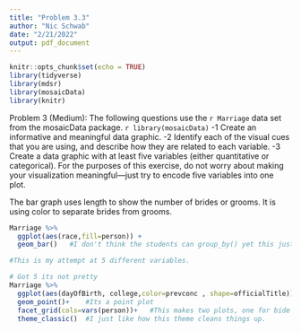 ```yaml
---
title: "Problem 3.3"
author: "Nic Schwab"
date: "2/21/2022"
output: pdf_document
---
```


```r
knitr::opts_chunk$set(echo = TRUE)
library(tidyverse)
library(mdsr)
library(mosaicData)
library(knitr)
```

Problem 3 (Medium): The following questions use the `r Marriage` data set from the mosaicData package. `r library(mosaicData)`
-1 Create an informative and meaningful data graphic.
-2 Identify each of the visual cues that you are using, and describe how they are related to each variable.
-3 Create a data graphic with at least five variables (either quantitative or categorical). For the purposes of this exercise, do not worry about making your visualization meaningful—just try to encode five variables into one plot.


The bar graph uses length to show the number of brides or grooms. It is using color to separate brides from grooms. 
```r
Marriage %>%
  ggplot(aes(race,fill=person)) +
  geom_bar()   #I don't think the students can group_by() yet this just shows the bride and grooms by race
```

```r
#This is my attempt at 5 different variables. 

# Got 5 its not pretty
Marriage %>%
  ggplot(aes(dayOfBirth, college,color=prevconc , shape=officialTitle)) + #The color is set to prevconc and the shape to the Offical Title of the person doing the marrying. 
  geom_point()+    #Its a point plot
  facet_grid(cols=vars(person))+   #This makes two plots, one for bide and one for groom. 
  theme_classic()  #I just like how this theme cleans things up.  
```

